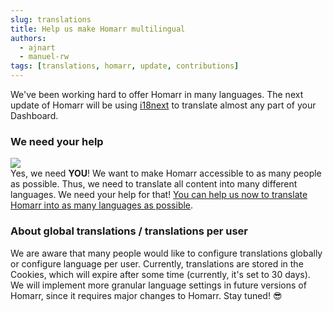 ```yaml
---
slug: translations
title: Help us make Homarr multilingual
authors:
  - ajnart
  - manuel-rw
tags: [translations, homarr, update, contributions]
---
```


We've been working hard to offer Homarr in many languages. The next update of Homarr will be using [i18next](https://www.i18next.com/) to translate almost any part of your Dashboard.

### We need your help
![](img/homarr-we-need-you.webp) <br/>
Yes, we need **YOU**! We want to make Homarr accessible to as many people as possible. Thus, we need to translate all content into many different languages. We need your help for that! [You can help us now to translate Homarr into as many languages as possible](/docs/community/translations).

<!-- truncate -->

### About global translations / translations per user

We are aware that many people would like to configure translations globally or configure language per user. Currently, translations are stored in the Cookies, which will expire after some time (currently, it's set to 30 days). We will implement more granular language settings in future versions of Homarr, since it requires major changes to Homarr. Stay tuned! 😎